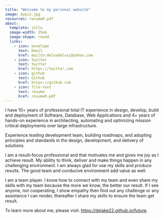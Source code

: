 ---
title: "Welcome to my personal website"
image: mypix.jpg
resources: resumeR.pdf
about:
  template: jolla
  image-width: 25em
  image-shape: round
  links:
    - icon: envelope
      text: Email
      href: mailto:deleadelusi@yahoo.com
    - icon: twitter
      text: twitter
      href: https://twitter.com
    - icon: github
      text: Github
      href: https://github.com
    - icon: file-text
      text: resume
      href: resumeR.pdf
---

I have 10+ years of professional total IT experience in design, develop, build and deployment of Software, Database, Web Applications and 4+ years of hands-on experience in architecting, automating and optimizing mission critical deployments over large infrastructure. 

Experience leading development team, building roadmaps, and adopting principles and standards in the design, development, and delivery of solutions.

I am a result-focus professional and that motivates me and gives me joy as I achieve result. My ability to think, deliver and make things happen in any challenging environment. I am always glad for use my skills and produce results. The good team and conducive environment add value as well.

I am a team player. I know how to connect with my team and even share my skills with my team because the more we know, the better our result. If I see anyone, not cooperating, I show empathy then find out any challenge or any assistance I can render, thereafter I share my skills to ensure the team get result.

To learn more about me, please visit: <https://dejake22.github.io/future>.




```{r}

```
